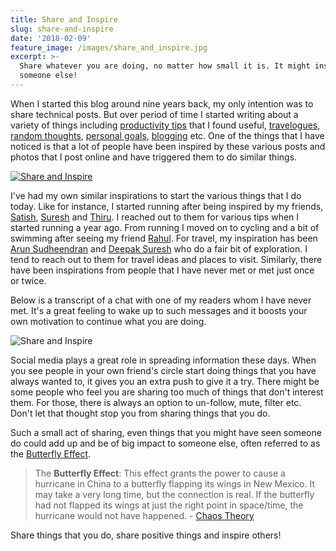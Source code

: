 ```yaml
---
title: Share and Inspire
slug: share-and-inspire
date: '2018-02-09'
feature_image: /images/share_and_inspire.jpg
excerpt: >-
  Share whatever you are doing, no matter how small it is. It might inspire
  someone else!
---
```

When I started this blog around nine years back, my only intention was to share technical posts. But over period of time I started writing about a variety of things including [productivity tips](/tag/productivity/) that I found useful, [travelogues](/tag/travelogue/), [random thoughts](/tag/thoughts/), [personal goals](/blog/2017-recap/), [blogging](/tag/blogging/) etc. One of the things that I have noticed is that a lot of people have been inspired by these various posts and photos that I post online and have triggered them to do similar things.

[![Share and Inspire](/images/share_and_inspire.jpg)](https://www.saylor.org/2015/04/blog-saylor-student-stories/)

I've had my own similar inspirations to start the various things that I do today. Like for instance, I started running after being inspired by my friends, [Satish](https://twitter.com/SatyKrish), [Suresh](https://www.facebook.com/jeyakums) and [Thiru](https://www.facebook.com/thirusv). I reached out to them for various tips when I started running a year ago. From running I moved on to cycling and a bit of swimming after seeing my friend [Rahul](https://www.facebook.com/rahul.revikumar477977). For travel, my inspiration has been [Arun Sudheendran](https://www.facebook.com/arun.sudheendran.1) and [Deepak Suresh](https://www.facebook.com/deepak.suresh) who do a fair bit of exploration. I tend to reach out to them for travel ideas and places to visit. Similarly, there have been inspirations from people that I have never met or met just once or twice.

Below is a transcript of a chat with one of my readers whom I have never met. It's a great feeling to wake up to such messages and it boosts your own motivation to continue what you are doing.

![Share and Inspire](/images/share_and_inspire_chat.png)

Social media plays a great role in spreading information these days. When you see people in your own friend's circle start doing things that you have always wanted to, it gives you an extra push to give it a try. There might be some people who feel you are sharing too much of things that don't interest them. For those, there is always an option to un-follow, mute, filter etc. Don't let that thought stop you from sharing things that you do.

Such a small act of sharing, even things that you might have seen someone do could add up and be of big impact to someone else, often referred to as the [Butterfly Effect](https://www.hanselman.com/blog/TheButterflyEffectOfTechnologyCommunity.aspx).

> The **Butterfly Effect**: This effect grants the power to cause a hurricane in China to a butterfly flapping its wings in New Mexico. It may take a very long time, but the connection is real. If the butterfly had not flapped its wings at just the right point in space/time, the hurricane would not have happened. - [Chaos Theory](http://fractalfoundation.org/resources/what-is-chaos-theory/)

Share things that you do, share positive things and inspire others!

